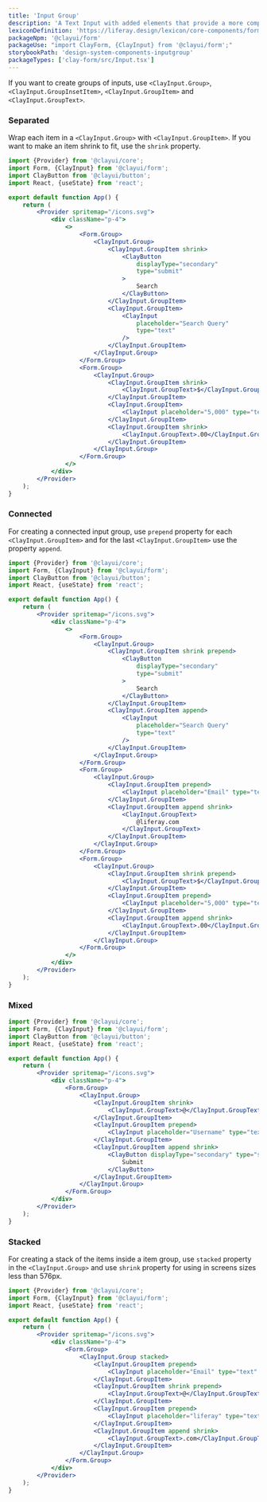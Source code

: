 ```yaml
---
title: 'Input Group'
description: 'A Text Input with added elements that provide a more complex input structure.'
lexiconDefinition: 'https://liferay.design/lexicon/core-components/forms/input-group/'
packageNpm: '@clayui/form'
packageUse: "import ClayForm, {ClayInput} from '@clayui/form';"
storybookPath: 'design-system-components-inputgroup'
packageTypes: ['clay-form/src/Input.tsx']
---
```


If you want to create groups of inputs, use `<ClayInput.Group>`, `<ClayInput.GroupInsetItem>`, `<ClayInput.GroupItem>` and `<ClayInput.GroupText>`.

### Separated

Wrap each item in a `<ClayInput.Group>` with `<ClayInput.GroupItem>`. If you want to make an item shrink to fit, use the `shrink` property.

```jsx preview
import {Provider} from '@clayui/core';
import Form, {ClayInput} from '@clayui/form';
import ClayButton from '@clayui/button';
import React, {useState} from 'react';

export default function App() {
	return (
		<Provider spritemap="/icons.svg">
			<div className="p-4">
				<>
					<Form.Group>
						<ClayInput.Group>
							<ClayInput.GroupItem shrink>
								<ClayButton
									displayType="secondary"
									type="submit"
								>
									Search
								</ClayButton>
							</ClayInput.GroupItem>
							<ClayInput.GroupItem>
								<ClayInput
									placeholder="Search Query"
									type="text"
								/>
							</ClayInput.GroupItem>
						</ClayInput.Group>
					</Form.Group>
					<Form.Group>
						<ClayInput.Group>
							<ClayInput.GroupItem shrink>
								<ClayInput.GroupText>$</ClayInput.GroupText>
							</ClayInput.GroupItem>
							<ClayInput.GroupItem>
								<ClayInput placeholder="5,000" type="text" />
							</ClayInput.GroupItem>
							<ClayInput.GroupItem shrink>
								<ClayInput.GroupText>.00</ClayInput.GroupText>
							</ClayInput.GroupItem>
						</ClayInput.Group>
					</Form.Group>
				</>
			</div>
		</Provider>
	);
}
```

### Connected

For creating a connected input group, use `prepend` property for each `<ClayInput.GroupItem>` and for the last `<ClayInput.GroupItem>` use the property `append`.

```jsx preview
import {Provider} from '@clayui/core';
import Form, {ClayInput} from '@clayui/form';
import ClayButton from '@clayui/button';
import React, {useState} from 'react';

export default function App() {
	return (
		<Provider spritemap="/icons.svg">
			<div className="p-4">
				<>
					<Form.Group>
						<ClayInput.Group>
							<ClayInput.GroupItem shrink prepend>
								<ClayButton
									displayType="secondary"
									type="submit"
								>
									Search
								</ClayButton>
							</ClayInput.GroupItem>
							<ClayInput.GroupItem append>
								<ClayInput
									placeholder="Search Query"
									type="text"
								/>
							</ClayInput.GroupItem>
						</ClayInput.Group>
					</Form.Group>
					<Form.Group>
						<ClayInput.Group>
							<ClayInput.GroupItem prepend>
								<ClayInput placeholder="Email" type="text" />
							</ClayInput.GroupItem>
							<ClayInput.GroupItem append shrink>
								<ClayInput.GroupText>
									@liferay.com
								</ClayInput.GroupText>
							</ClayInput.GroupItem>
						</ClayInput.Group>
					</Form.Group>
					<Form.Group>
						<ClayInput.Group>
							<ClayInput.GroupItem shrink prepend>
								<ClayInput.GroupText>$</ClayInput.GroupText>
							</ClayInput.GroupItem>
							<ClayInput.GroupItem prepend>
								<ClayInput placeholder="5,000" type="text" />
							</ClayInput.GroupItem>
							<ClayInput.GroupItem append shrink>
								<ClayInput.GroupText>.00</ClayInput.GroupText>
							</ClayInput.GroupItem>
						</ClayInput.Group>
					</Form.Group>
				</>
			</div>
		</Provider>
	);
}
```

### Mixed

```jsx preview
import {Provider} from '@clayui/core';
import Form, {ClayInput} from '@clayui/form';
import ClayButton from '@clayui/button';
import React, {useState} from 'react';

export default function App() {
	return (
		<Provider spritemap="/icons.svg">
			<div className="p-4">
				<Form.Group>
					<ClayInput.Group>
						<ClayInput.GroupItem shrink>
							<ClayInput.GroupText>@</ClayInput.GroupText>
						</ClayInput.GroupItem>
						<ClayInput.GroupItem prepend>
							<ClayInput placeholder="Username" type="text" />
						</ClayInput.GroupItem>
						<ClayInput.GroupItem append shrink>
							<ClayButton displayType="secondary" type="submit">
								Submit
							</ClayButton>
						</ClayInput.GroupItem>
					</ClayInput.Group>
				</Form.Group>
			</div>
		</Provider>
	);
}
```

### Stacked

For creating a stack of the items inside a item group, use `stacked` property in the `<ClayInput.Group>` and use `shrink` property for using in screens sizes less than 576px.

```jsx preview
import {Provider} from '@clayui/core';
import Form, {ClayInput} from '@clayui/form';
import React, {useState} from 'react';

export default function App() {
	return (
		<Provider spritemap="/icons.svg">
			<div className="p-4">
				<Form.Group>
					<ClayInput.Group stacked>
						<ClayInput.GroupItem prepend>
							<ClayInput placeholder="Email" type="text" />
						</ClayInput.GroupItem>
						<ClayInput.GroupItem shrink prepend>
							<ClayInput.GroupText>@</ClayInput.GroupText>
						</ClayInput.GroupItem>
						<ClayInput.GroupItem prepend>
							<ClayInput placeholder="liferay" type="text" />
						</ClayInput.GroupItem>
						<ClayInput.GroupItem append shrink>
							<ClayInput.GroupText>.com</ClayInput.GroupText>
						</ClayInput.GroupItem>
					</ClayInput.Group>
				</Form.Group>
			</div>
		</Provider>
	);
}
```
